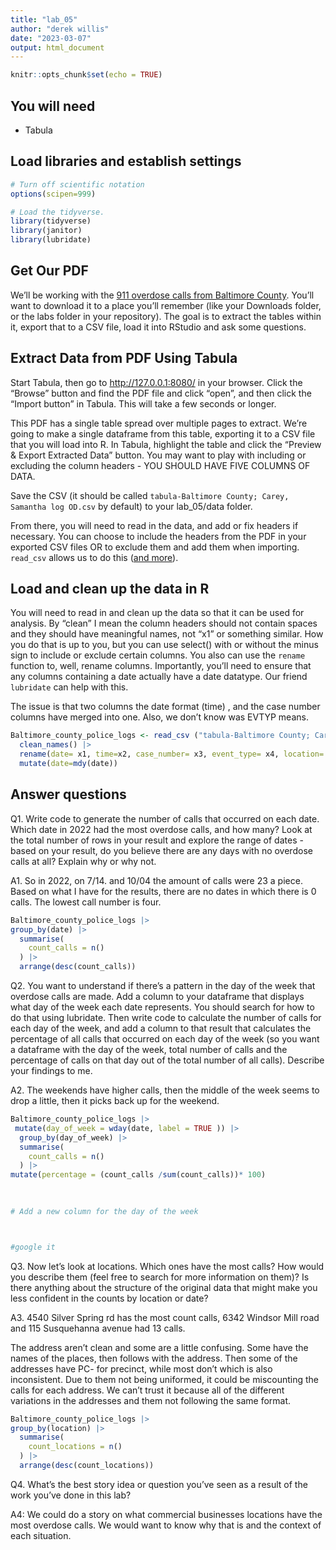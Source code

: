 ```yaml
---
title: "lab_05"
author: "derek willis"
date: "2023-03-07"
output: html_document
---
```


```r
knitr::opts_chunk$set(echo = TRUE)
```

## You will need

-   Tabula

## Load libraries and establish settings

```r
# Turn off scientific notation
options(scipen=999)

# Load the tidyverse.
library(tidyverse)
library(janitor)
library(lubridate)
```

## Get Our PDF

We'll be working with the [911 overdose calls from Baltimore County](https://drive.google.com/file/d/1qkYuojGF_6WKFr5aNQxmewDzcKyOiJFr/view?usp=share_link). You'll want to download it to a place you'll remember (like your Downloads folder, or the labs folder in your repository). The goal is to extract the tables within it, export that to a CSV file, load it into RStudio and ask some questions.

## Extract Data from PDF Using Tabula

Start Tabula, then go to <http://127.0.0.1:8080/> in your browser. Click the "Browse" button and find the PDF file and click "open", and then click the "Import button" in Tabula. This will take a few seconds or longer.

This PDF has a single table spread over multiple pages to extract. We're going to make a single dataframe from this table, exporting it to a CSV file that you will load into R. In Tabula, highlight the table and click the "Preview & Export Extracted Data" button. You may want to play with including or excluding the column headers - YOU SHOULD HAVE FIVE COLUMNS OF DATA.

Save the CSV (it should be called `tabula-Baltimore County; Carey, Samantha log OD.csv` by default) to your lab_05/data folder.

From there, you will need to read in the data, and add or fix headers if necessary. You can choose to include the headers from the PDF in your exported CSV files OR to exclude them and add them when importing. `read_csv` allows us to do this ([and more](https://readr.tidyverse.org/reference/read_delim.html)).

## Load and clean up the data in R

You will need to read in and clean up the data so that it can be used for analysis. By "clean" I mean the column headers should not contain spaces and they should have meaningful names, not "x1" or something similar. How you do that is up to you, but you can use select() with or without the minus sign to include or exclude certain columns. You also can use the `rename` function to, well, rename columns. Importantly, you'll need to ensure that any columns containing a date actually have a date datatype. Our friend `lubridate` can help with this.

The issue is that two columns the date format (time) , and the case number columns have merged into one. Also, we don't know was EVTYP means.

```r
Baltimore_county_police_logs <- read_csv ("tabula-Baltimore County; Carey, Samantha log OD.csv", col_names=FALSE) |>
  clean_names() |>
  rename(date= x1, time=x2, case_number= x3, event_type= x4, location= x5) |>
  mutate(date=mdy(date))

```

## Answer questions

Q1. Write code to generate the number of calls that occurred on each date. Which date in 2022 had the most overdose calls, and how many? Look at the total number of rows in your result and explore the range of dates - based on your result, do you believe there are any days with no overdose calls at all? Explain why or why not.

A1. So in 2022, on 7/14. and 10/04 the amount of calls were 23 a piece. Based on what I have for the results, there are no dates in which there is 0 calls. The lowest call number is four.

```r
Baltimore_county_police_logs |>
group_by(date) |>
  summarise(
    count_calls = n()
  ) |>
  arrange(desc(count_calls))
```

Q2. You want to understand if there's a pattern in the day of the week that overdose calls are made. Add a column to your dataframe that displays what day of the week each date represents. You should search for how to do that using lubridate. Then write code to calculate the number of calls for each day of the week, and add a column to that result that calculates the percentage of all calls that occurred on each day of the week (so you want a dataframe with the day of the week, total number of calls and the percentage of calls on that day out of the total number of all calls). Describe your findings to me.

A2. The weekends have higher calls, then the middle of the week seems to drop a little, then it picks back up for the weekend.

```r
Baltimore_county_police_logs |>
 mutate(day_of_week = wday(date, label = TRUE )) |>
  group_by(day_of_week) |>
  summarise(
    count_calls = n() 
  ) |>
mutate(percentage = (count_calls /sum(count_calls))* 100)
                        
  

# Add a new column for the day of the week



#google it 
```

Q3. Now let's look at locations. Which ones have the most calls? How would you describe them (feel free to search for more information on them)? Is there anything about the structure of the original data that might make you less confident in the counts by location or date?

A3. 4540 Silver Spring rd has the most count calls, 6342 Windsor Mill road and 115 Susquehanna avenue had 13 calls.

The address aren't clean and some are a little confusing. Some have the names of the places, then follows with the address. Then some of the addresses have PC- for precinct, while most don't which is also inconsistent. Due to them not being uniformed, it could be miscounting the calls for each address. We can't trust it because all of the different variations in the addresses and them not following the same format.

```r
Baltimore_county_police_logs |>
group_by(location) |>
  summarise(
    count_locations = n()
  ) |>
  arrange(desc(count_locations))

```

Q4. What's the best story idea or question you've seen as a result of the work you've done in this lab?

A4: We could do a story on what commercial businesses locations have the most overdose calls. We would want to know why that is and the context of each situation.

